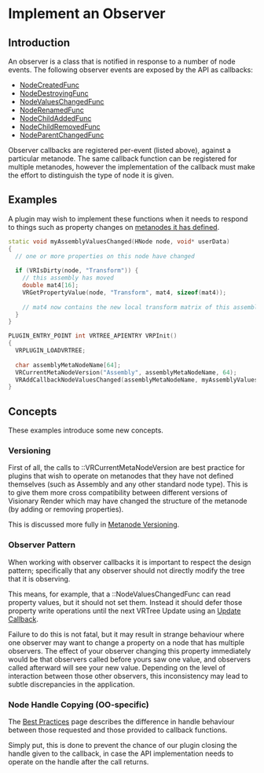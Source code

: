 # Implement an Observer

## Introduction

An observer is a class that is notified in response to a number of node events. The following observer events are exposed by the API as callbacks:

- [NodeCreatedFunc](../../reference/c-api/definitions/function-prototypes.mdx#nodecreatedfunc)
- [NodeDestroyingFunc](../../reference/c-api/definitions/function-prototypes.mdx#nodedestroyingfunc)
- [NodeValuesChangedFunc](../../reference/c-api/definitions/function-prototypes.mdx#nodevalueschangedfunc)
- [NodeRenamedFunc](../../reference/c-api/definitions/function-prototypes.mdx#noderenamedfunc)
- [NodeChildAddedFunc](../../reference/c-api/definitions/function-prototypes.mdx#nodechildaddedfunc)
- [NodeChildRemovedFunc](../../reference/c-api/definitions/function-prototypes.mdx#nodechildremovedfunc)
- [NodeParentChangedFunc](../../reference/c-api/definitions/function-prototypes.mdx#nodeparentchangedfunc)

Observer callbacks are registered per-event (listed above), against a particular metanode. The same callback function can be registered for multiple metanodes, however the implementation of the callback must make the effort to distinguish the type of node it is given.

## Examples

A plugin may wish to implement these functions when it needs to respond to things such as property changes on [metanodes it has defined](../tutorials/custom-metanode.mdx).

```cpp
static void myAssemblyValuesChanged(HNode node, void* userData)
{
  // one or more properties on this node have changed
  
  if (VRIsDirty(node, "Transform")) {
    // this assembly has moved
    double mat4[16];
    VRGetPropertyValue(node, "Transform", mat4, sizeof(mat4));
    
    // mat4 now contains the new local transform matrix of this assembly for us to work with
  }
}

PLUGIN_ENTRY_POINT int VRTREE_APIENTRY VRPInit()
{
  VRPLUGIN_LOADVRTREE;
  
  char assemblyMetaNodeName[64];
  VRCurrentMetaNodeVersion("Assembly", assemblyMetaNodeName, 64);
  VRAddCallbackNodeValuesChanged(assemblyMetaNodeName, myAssemblyValuesChanged, NULL);
}
```

## Concepts

These examples introduce some new concepts.

### Versioning

First of all, the calls to ::VRCurrentMetaNodeVersion are best practice for plugins that wish to operate on metanodes that they have not defined themselves (such as Assembly and any other standard node type). This is to give them more cross compatibility between different versions of Visionary Render which may have changed the structure of the metanode (by adding or removing properties).

This is discussed more fully in [Metanode Versioning](../advanced/metanode-versioning.mdx).

### Observer Pattern

When working with observer callbacks it is important to respect the design pattern; specifically that any observer should not directly modify the tree that it is observing. 

This means, for example, that a ::NodeValuesChangedFunc can read property values, but it should not set them. Instead it should defer those property write operations until the next VRTree Update using an [Update Callback](../tutorials/update-function.mdx).

Failure to do this is not fatal, but it may result in strange behaviour where one observer may want to change a property on a node that has multiple observers. The effect of your observer changing this property immediately would be that observers called before yours saw one value, and observers called afterward will see your new value. Depending on the level of interaction between those other observers, this inconsistency may lead to subtle discrepancies in the application.

### Node Handle Copying (OO-specific)

The [Best Practices](../best-practices.mdx) page describes the difference in handle behaviour between those requested and those provided to callback functions.

Simply put, this is done to prevent the chance of our plugin closing the handle given to the callback, in case the API implementation needs to operate on the handle after the call returns.
